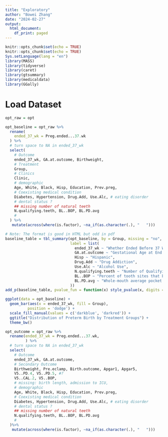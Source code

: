 ```yaml
---
title: "Exploratory"
author: "Bowei Zhang"
date: "2024-02-27"
output:
  html_document:
    df_print: paged
---
```


```r
knitr::opts_chunk$set(echo = TRUE)
knitr::opts_chunk$set(echo = TRUE)
Sys.setLanguage(lang = "en")
library(MASS)
library(tidyverse)
library(caret)
library(gtsummary)
library(medicaldata)
library(GGally)
```

# Load Dataset

```r
opt_raw = opt

opt_baseline = opt_raw %>%
  rename(
    ended_37_wk = Preg.ended...37.wk
  ) %>%
  # turn space to NA in ended_37_wk
  select(
    # Outcome
    ended_37_wk, GA.at.outcome, Birthweight,
    # Treatment
    Group,
    # Clinics
    Clinic,
    # demographic
    Age, White, Black, Hisp, Education, Prev.preg, 
    # Coexisting medical condition
    Diabetes, Hypertension, Drug.Add, Use.Alc, # eating disorder
    # dental status ?
    ## missing number of natural teeth
    N.qualifying.teeth, BL..BOP, BL.PD.avg
    #
  ) %>%
   mutate(across(where(is.factor), ~na_if(as.character(.), "   ")))

```


```r
# Note: The format is good in HTML but odd in pdf
baseline_table = tbl_summary(opt_baseline, by = Group, missing = "no",
                             label = list(
                               ended_37_wk ~ "Whether Ended Before 37 Weeks",
                               GA.at.outcome ~ "Gestational Age at End of Pregnancy (day)",
                               Hisp ~ "Hispanic",
                               Drug.Add ~ "Drug Addiction",
                               Use.Alc ~ "Alcohol Use",
                               N.qualifying.teeth ~ "Number of Qualifying Teeth",
                               BL..BOP ~ "Percent of tooth sites that bled on probing",
                               BL.PD.avg ~ "Whole-mouth average pocket depth (mm)"
                             ))
add_p(baseline_table, pvalue_fun = function(x) style_pvalue(x, digits = 2))
```


```r
ggplot(data = opt_baseline) +
  geom_bar(aes(x = ended_37_wk, fill = Group),
          position = 'dodge') +
  scale_fill_manual(values = c('darkblue', 'darkred')) +
  ggtitle("Distribution of Preterm Birth by Treatment Groups") +
  theme_bw()
```

```r
opt_outcome = opt_raw %>%
  rename(ended_37_wk = Preg.ended...37.wk,
         ) %>%
  # turn space to NA in ended_37_wk
  select(
    # Outcome
    ended_37_wk, GA.at.outcome, 
    # Secondary Outcome
    Birthweight, Pre.eclamp, Birth.outcome, Apgar1, Apgar5, 
    V5..PD.4, V5..PD.5, #?
    V5..CAL.2, V5..BOP,
    # missing: birth length, admission to ICU, 
    # demographic
    Age, White, Black, Hisp, Education, Prev.preg, 
    # Coexisting medical condition
    Diabetes, Hypertension, Drug.Add, Use.Alc, # eating disorder
    # dental status ?
    ## missing number of natural teeth
    N.qualifying.teeth, BL..BOP, BL.PD.avg
    #
  )%>%
   mutate(across(where(is.factor), ~na_if(as.character(.), "   ")))
```

